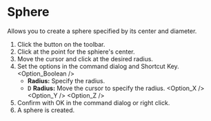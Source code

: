 
# Sphere

<Reference shortcut='' command='Sphere' button='Toolbar' />

Allows you to create a sphere specified by its center and diameter.

1. Click the button <ButtonIcon type="button-sphere" /> on the toolbar.
2. Click at the point for the sphiere's center.
3. Move the cursor and click at the desired radius.
4. Set the options in the command dialog and Shortcut Key.
   <Option_Boolean />
   - **Radius:** Specify the radius.
   - <kbd>D</kbd> **Radius:** Move the cursor to specify the radius.
   <Option_X />
   <Option_Y />
   <Option_Z />
5. Confirm with OK in the command dialog or right click.
6. A sphere is created.

